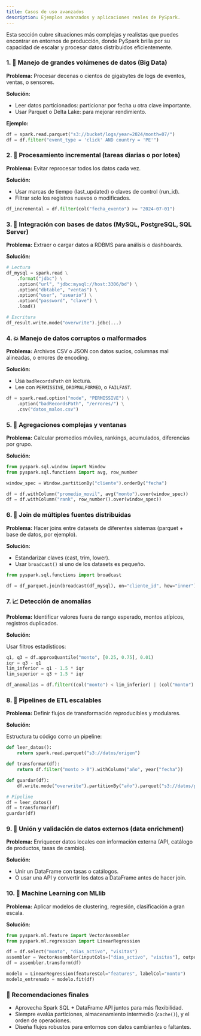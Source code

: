 ```yaml
---
title: Casos de uso avanzados
description: Ejemplos avanzados y aplicaciones reales de PySpark.
---
```



Esta sección cubre situaciones más complejas y realistas que puedes encontrar en entornos de producción, donde PySpark brilla por su capacidad de escalar y procesar datos distribuidos eficientemente.

### 1. 🧊 Manejo de grandes volúmenes de datos (Big Data)

**Problema:** Procesar decenas o cientos de gigabytes de logs de eventos, ventas, o sensores.

**Solución:**

* Leer datos particionados: particionar por fecha u otra clave importante.
* Usar Parquet o Delta Lake: para mejorar rendimiento.

**Ejemplo:**

```python
df = spark.read.parquet("s3://bucket/logs/year=2024/month=07/")
df = df.filter("event_type = 'click' AND country = 'PE'")
```

### 2. 🔁 Procesamiento incremental (tareas diarias o por lotes)

**Problema:** Evitar reprocesar todos los datos cada vez.

**Solución:**

* Usar marcas de tiempo (last_updated) o claves de control (run_id).
* Filtrar solo los registros nuevos o modificados.

```python
df_incremental = df.filter(col("fecha_evento") >= "2024-07-01")
```

### 3. 💽 Integración con bases de datos (MySQL, PostgreSQL, SQL Server)

**Problema:** Extraer o cargar datos a RDBMS para análisis o dashboards.

**Solución:**

```python
# Lectura
df_mysql = spark.read \
    .format("jdbc") \
    .option("url", "jdbc:mysql://host:3306/bd") \
    .option("dbtable", "ventas") \
    .option("user", "usuario") \
    .option("password", "clave") \
    .load()

# Escritura
df_result.write.mode("overwrite").jdbc(...)
```

### 4. 💥 Manejo de datos corruptos o malformados

**Problema:** Archivos CSV o JSON con datos sucios, columnas mal alineadas, o errores de encoding.

**Solución:**

* Usa `badRecordsPath` en lectura.
* Lee con `PERMISSIVE`, `DROPMALFORMED`, o `FAILFAST`.

```python
df = spark.read.option("mode", "PERMISSIVE") \
    .option("badRecordsPath", "/errores/") \
    .csv("datos_malos.csv")
```

### 5. 🧮 Agregaciones complejas y ventanas

**Problema:** Calcular promedios móviles, rankings, acumulados, diferencias por grupo.

**Solución:**

```python
from pyspark.sql.window import Window
from pyspark.sql.functions import avg, row_number

window_spec = Window.partitionBy("cliente").orderBy("fecha")

df = df.withColumn("promedio_movil", avg("monto").over(window_spec))
df = df.withColumn("rank", row_number().over(window_spec))
```

### 6. 🔄 Join de múltiples fuentes distribuidas

**Problema:** Hacer joins entre datasets de diferentes sistemas (parquet + base de datos, por ejemplo).

**Solución:**

* Estandarizar claves (cast, trim, lower).
* Usar `broadcast()` si uno de los datasets es pequeño.

```python
from pyspark.sql.functions import broadcast

df = df_parquet.join(broadcast(df_mysql), on="cliente_id", how="inner")
```

### 7. 📈 Detección de anomalías

**Problema:** Identificar valores fuera de rango esperado, montos atípicos, registros duplicados.

**Solución:**

Usar filtros estadísticos:

```python
q1, q3 = df.approxQuantile("monto", [0.25, 0.75], 0.01)
iqr = q3 - q1
lim_inferior = q1 - 1.5 * iqr
lim_superior = q3 + 1.5 * iqr

df_anomalias = df.filter((col("monto") < lim_inferior) | (col("monto") > lim_superior))
```

### 8. 🔁 Pipelines de ETL escalables

**Problema:** Definir flujos de transformación reproducibles y modulares.

**Solución:**

Estructura tu código como un pipeline:

```python
def leer_datos():
    return spark.read.parquet("s3://datos/origen")

def transformar(df):
    return df.filter("monto > 0").withColumn("año", year("fecha"))

def guardar(df):
    df.write.mode("overwrite").partitionBy("año").parquet("s3://datos/procesados")

# Pipeline
df = leer_datos()
df = transformar(df)
guardar(df)
```

### 9. 🧪 Unión y validación de datos externos (data enrichment)

**Problema:** Enriquecer datos locales con información externa (API, catálogo de productos, tasas de cambio).

**Solución:**

* Unir un DataFrame con tasas o catálogos.
* O usar una API y convertir los datos a DataFrame antes de hacer join.

### 10. 🧠 Machine Learning con MLlib

**Problema:** Aplicar modelos de clustering, regresión, clasificación a gran escala.

**Solución:**

```python
from pyspark.ml.feature import VectorAssembler
from pyspark.ml.regression import LinearRegression

df = df.select("monto", "dias_activo", "visitas")
assembler = VectorAssembler(inputCols=["dias_activo", "visitas"], outputCol="features")
df = assembler.transform(df)

modelo = LinearRegression(featuresCol="features", labelCol="monto")
modelo_entrenado = modelo.fit(df)
```

### 🧭 Recomendaciones finales

* Aprovecha Spark SQL + DataFrame API juntos para más flexibilidad.
* Siempre evalúa particiones, almacenamiento intermedio (`cache()`), y el orden de operaciones.
* Diseña flujos robustos para entornos con datos cambiantes o faltantes.